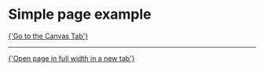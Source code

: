 
<Meta of={DetailpageSimpleStories} />

# Simple page example

<a href="?path=/story/pages-detail-page-simple--example">
  {'Go to the Canvas Tab'}
</a>

---

<a href="?id=pages-detail-page-simple--example" target="_blank">
  {'Open page in full width in a new tab'}
</a>

<Canvas of={DetailpageSimpleStories.Example} />
